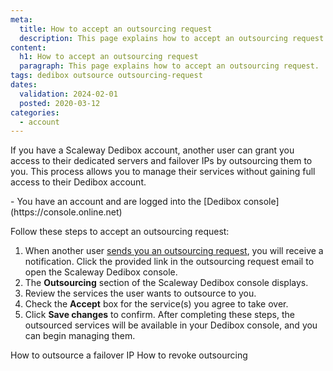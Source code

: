 ```yaml
---
meta:
  title: How to accept an outsourcing request
  description: This page explains how to accept an outsourcing request.
content:
  h1: How to accept an outsourcing request
  paragraph: This page explains how to accept an outsourcing request.
tags: dedibox outsource outsourcing-request
dates:
  validation: 2024-02-01
  posted: 2020-03-12
categories:
  - account
---
```


If you have a Scaleway Dedibox account, another user can grant you access to their dedicated servers and failover IPs by outsourcing them to you. This process allows you to manage their services without gaining full access to their Dedibox account.

<Message type="requirement">
  - You have an account and are logged into the [Dedibox console](https://console.online.net) 
</Message>

Follow these steps to accept an outsourcing request:

1. When another user [sends you an outsourcing request](/dedibox-console/account/how-to/outsource-dedibox), you will receive a notification. Click the provided link in the outsourcing request email to open the Scaleway Dedibox console.
    <Lightbox src="scaleway-dedibox-console-outsourcing-request.webp" />
2. The **Outsourcing** section of the Scaleway Dedibox console displays.
4. Review the services the user wants to outsource to you.
5. Check the **Accept** box for the service(s) you agree to take over.
    <Lightbox src="scaleway-dedibox-console-outsourcing-accept.webp" />
6. Click **Save changes** to confirm.
    After completing these steps, the outsourced services will be available in your Dedibox console, and you can begin managing them.


<Navigation title="See also">
  <PreviousButton to="/dedibox-console/account/how-to/outsource-failover-ip/">How to outsource a failover IP</PreviousButton>
  <NextButton to="/dedibox-console/account/how-to/revoke-outsourcing/">How to revoke outsourcing</NextButton>
</Navigation>